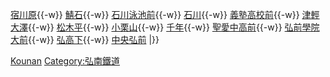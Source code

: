 {{鐵道路線|
| 模板名稱 = 大鰐線
| Logo = 
| 名稱 = [[弘南鐵道]] [[大鰐線]] [[File:Konan Owani Line symbol.svg|20px]]
| 代表色  = orange
| 背景顏色 = #FFFFFF
| 車站列表 =  [[大鰐站|大鰐]]{{-w}} [[宿川原站|宿川原]]{{-w}} [[鯖石站|鯖石]]{{-w}} [[石川泳池前站|石川泳池前]]{{-w}} [[石川站 (弘南鐵道)|石川]]{{-w}} [[義塾高校前站|義塾高校前]]{{-w}} [[津輕大澤站|津輕大澤]]{{-w}} [[松木平站|松木平]]{{-w}} [[小栗山站|小栗山]]{{-w}} [[千年站|千年]]{{-w}} [[聖愛中高前站|聖愛中高前]]{{-w}} [[弘前學院大前站|弘前學院大前]]{{-w}} [[弘高下站|弘高下]]{{-w}} [[中央弘前站|中央弘前]]
|}}<noinclude>
[[Category:日本鐵路路線模板|Kounan]]
[[Category:弘南鐵道]]
</noinclude>